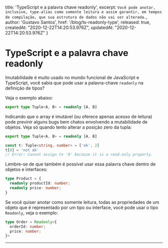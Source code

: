
  title: 'TypeScript e a palavra chave readonly',
  excerpt: `Você pode anotar, inclusive, type-alias como somente leitura e assim garantir, em tempos de compilação, que sua estrutura de dados não vai ser alterada.`,
  author: 'Gustavo Santos',
  href: '/blog/ts-readonly-type',
  released: true,
  createdAt: "2020-12-22T14:20:53.976Z",
  updatedAt: "2020-12-22T14:20:53.976Z"
}

# TypeScript e a palavra chave readonly

Imutabilidade é muito usado no mundo funcional de JavaScript e TypeScript, você sabia que pode usar a palavra-chave `readonly` na definição de tipos?

Veja o exemplo abaixo:

```ts lines=true label=/code/tuple.ts
export type Tuple<A, B> = readonly [A, B]
```

Indicando que o array é imutável (ou oferece apenas acesso de leitura) pode previnir alguns bugs bem chatos envolvendo a mutabilidade de objetos. Veja só quando tento alterar a posição zero da tupla:

```ts lines=true label=/code/tuple.ts
export type Tuple<A, B> = readonly [A, B]

const t: Tuple<string, number> = ['ok', 2]
t[0] = 'not ok'
// Error: Cannot assign to '0' because it is a read-only property.
```

Lembre-se de que também é possível usar essa palavra chave dentro de objetos e interfaces:

```ts lines=true
type Product = {
  readonly productId: number;
  readonly price: number;
}
```

Se você quiser anotar como somente leitura, todas as propriedades de um objeto que é representado por um tipo ou interface, você pode usar o tipo `Readonly`, veja o exemplo:

```ts lines=true
type Order = Readonly<{
  orderId: number;
  price: number;
}>
```

---
